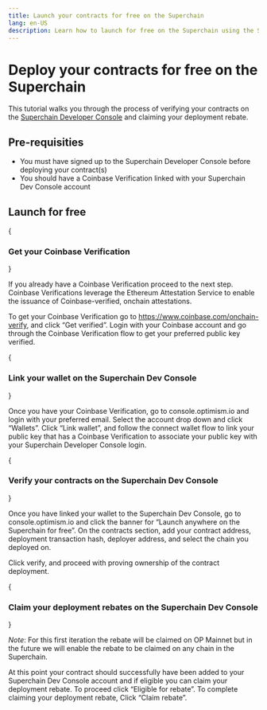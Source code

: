 ```yaml
---
title: Launch your contracts for free on the Superchain
lang: en-US
description: Learn how to launch for free on the Superchain using the Superchain Developer Console
---
```



# Deploy your contracts for free on the Superchain

This tutorial walks you through the process of verifying your contracts on the [Superchain Developer Console](https://console.optimism.io) and claiming your deployment rebate.

## Pre-requisities

*   You must have signed up to the Superchain Developer Console before deploying your contract(s)
*   You should have a Coinbase Verification linked with your Superchain Dev Console account

## Launch for free

<Steps>
{<h3>Get your Coinbase Verification</h3>}

If you already have a Coinbase Verification proceed to the next step. Coinbase Verifications leverage the Ethereum Attestation Service to enable the issuance of Coinbase-verified, onchain attestations.

To get your Coinbase Verification go to https://www.coinbase.com/onchain-verify, and click “Get verified”. Login with your Coinbase account and go through the Coinbase Verification flow to get your preferred public key verified. 

{<h3>Link your wallet on the Superchain Dev Console</h3>}

Once you have your Coinbase Verification, go to console.optimism.io and login with your preferred email. Select the account drop down and click “Wallets”. Click “Link wallet”, and follow the connect wallet flow to link your public key that has a Coinbase Verification to associate your public key with your Superchain Developer Console login.

{<h3>Verify your contracts on the Superchain Dev Console</h3>}

Once you have linked your wallet to the Superchain Dev Console, go to console.optimism.io and click the banner for “Launch anywhere on the Superchain for free”. On the contracts section, add your contract address, deployment transaction hash, deployer address, and select the chain you deployed on. 

Click verify, and proceed with proving ownership of the contract deployment.

{<h3>Claim your deployment rebates on the Superchain Dev Console</h3>}

*Note*: For this first iteration the rebate will be claimed on OP Mainnet but in the future we will enable the rebate to be claimed on any chain in the Superchain. 

At this point your contract should successfully have been added to your Superchain Dev Console account and if eligible you can claim your deployment rebate. To proceed click “Eligible for rebate”. To complete claiming your deployment rebate, Click “Claim rebate”. 

